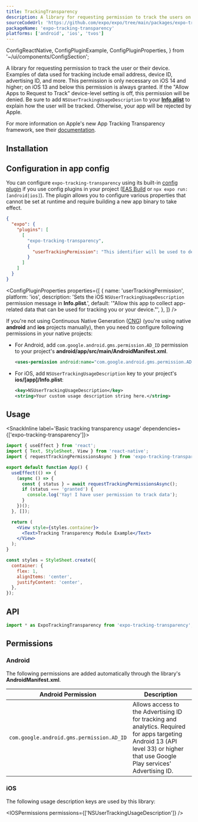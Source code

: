 ```yaml
---
title: TrackingTransparency
description: A library for requesting permission to track the users on devices using iOS 14 and higher.
sourceCodeUrl: 'https://github.com/expo/expo/tree/main/packages/expo-tracking-transparency'
packageName: 'expo-tracking-transparency'
platforms: ['android', 'ios', 'tvos']
---
```


  ConfigReactNative,
  ConfigPluginExample,
  ConfigPluginProperties,
} from '~/ui/components/ConfigSection';

A library for requesting permission to track the user or their device. Examples of data used for tracking include email address, device ID, advertising ID, and more. This permission is only necessary on iOS 14 and higher; on iOS 13 and below this permission is always granted. If the "Allow Apps to Request to Track" device-level setting is off, this permission will be denied. Be sure to add `NSUserTrackingUsageDescription` to your [**Info.plist**](../config/app/#infoplist) to explain how the user will be tracked. Otherwise, your app will be rejected by Apple.

For more information on Apple's new App Tracking Transparency framework, see their [documentation](https://developer.apple.com/app-store/user-privacy-and-data-use/).

## Installation

<APIInstallSection />

## Configuration in app config

You can configure `expo-tracking-transparency` using its built-in [config plugin](/config-plugins/introduction/) if you use config plugins in your project ([EAS Build](/build/introduction) or `npx expo run:[android|ios]`). The plugin allows you to configure various properties that cannot be set at runtime and require building a new app binary to take effect.

<ConfigPluginExample>

```json app.json
{
  "expo": {
    "plugins": [
      [
        "expo-tracking-transparency",
        {
          "userTrackingPermission": "This identifier will be used to deliver personalized ads to you."
        }
      ]
    ]
  }
}
```

</ConfigPluginExample>

<ConfigPluginProperties
  properties={[
    {
      name: 'userTrackingPermission',
      platform: 'ios',
      description:
        'Sets the iOS `NSUserTrackingUsageDescription` permission message in **Info.plist**.',
      default:
        '"Allow this app to collect app-related data that can be used for tracking you or your device."',
    },
  ]}
/>

<ConfigReactNative>

If you're not using Continuous Native Generation ([CNG](/workflow/continuous-native-generation/)) (you're using native **android** and **ios** projects manually), then you need to configure following permissions in your native projects:

- For Android, add `com.google.android.gms.permission.AD_ID` permission to your project's **android/app/src/main/AndroidManifest.xml**.

  ```xml
  <uses-permission android:name="com.google.android.gms.permission.AD_ID"/>
  ```

- For iOS, add `NSUserTrackingUsageDescription` key to your project's **ios/[app]/Info.plist**:

  ```xml
  <key>NSUserTrackingUsageDescription</key>
  <string>Your custom usage description string here.</string>
  ```

</ConfigReactNative>

## Usage

<SnackInline label='Basic tracking transparency usage' dependencies={['expo-tracking-transparency']}>

```jsx
import { useEffect } from 'react';
import { Text, StyleSheet, View } from 'react-native';
import { requestTrackingPermissionsAsync } from 'expo-tracking-transparency';

export default function App() {
  useEffect(() => {
    (async () => {
      const { status } = await requestTrackingPermissionsAsync();
      if (status === 'granted') {
        console.log('Yay! I have user permission to track data');
      }
    })();
  }, []);

  return (
    <View style={styles.container}>
      <Text>Tracking Transparency Module Example</Text>
    </View>
  );
}

const styles = StyleSheet.create({
  container: {
    flex: 1,
    alignItems: 'center',
    justifyContent: 'center',
  },
});
```

</SnackInline>

## API

```ts
import * as ExpoTrackingTransparency from 'expo-tracking-transparency';
```

<APISection packageName="expo-tracking-transparency" />

## Permissions

### Android

The following permissions are added automatically through the library's **AndroidManifest.xml**.

| Android Permission                        | Description                                                                                                                                                                    |
| ----------------------------------------- | ------------------------------------------------------------------------------------------------------------------------------------------------------------------------------ |
| `com.google.android.gms.permission.AD_ID` | Allows access to the Advertising ID for tracking and analytics. Required for apps targeting Android 13 (API level 33) or higher that use Google Play services' Advertising ID. |

### iOS

The following usage description keys are used by this library:

<IOSPermissions permissions={['NSUserTrackingUsageDescription']} />
````
